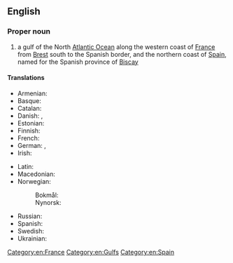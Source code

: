 ==English==
{{wikipedia}}

===Proper noun===
{{en-proper noun|head=[[bay|Bay]] [[of]] [[Biscay]]}}

# a gulf of the North [[Atlantic Ocean]] along the western coast of [[France]] from [[Brest]] south to the Spanish border, and the northern coast of [[Spain]], named for the Spanish province of [[Biscay]]

====Translations====
{{trans-top|gulf}}
* Armenian: {{t+|hy|Բիսկայան ծոց|sc=Armn}}
* Basque: {{t|eu|Bizkaiko golkoa}}
* Catalan: {{t|ca|golf de Biscaia|m}}
* Danish: {{t|da|Biscayen}}, {{t|da|Biscayabugten}}
* Estonian: {{t|et|Biskaia laht}}
* Finnish: {{t|fi|Biskajanlahti}}
* French: {{t+|fr|golfe de Gascogne|m}}
* German: {{t|de|Golf von Biskaya|m}}, {{t|de|Biskaya|f}}
* Irish: {{t|ga|Bá na Bioscáine|f}}
{{trans-mid}}
* Latin: {{t|la|Mare Cantabricum|n}}
* Macedonian: {{t|mk|Бискајски Залив|m}}
* Norwegian:
*: Bokmål: {{t|nb|Biscayabukten}}
*: Nynorsk: {{t|nn|Biscayabukta}}
* Russian: {{t+|ru|Биска́йский зали́в|m}}
* Spanish: {{t|es|golfo de Vizcaya}}
* Swedish: {{t|sv|Biscayabukten}}
* Ukrainian: {{t|uk|Біска́йська зато́ка|f}}
{{trans-bottom}}

[[Category:en:France]]
[[Category:en:Gulfs]]
[[Category:en:Spain]]